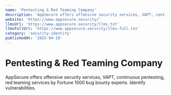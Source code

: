 ```yaml
---
name: 'Pentesting & Red Teaming Company'
description: 'AppSecure offers offensive security services, VAPT, continuous pentesting, red teaming services by Fortune 1000 bug bounty experts. Identify vulnerabilities.'
website: 'https://www.appsecure.security/'
llmsUrl: 'https://www.appsecure.security/llms.txt'
llmsFullUrl: 'https://www.appsecure.security/llms-full.txt'
category: 'security-identity'
publishedAt: '2025-04-10'
---
```


# Pentesting & Red Teaming Company

AppSecure offers offensive security services, VAPT, continuous pentesting, red teaming services by Fortune 1000 bug bounty experts. Identify vulnerabilities.
